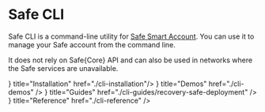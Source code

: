 
# Safe CLI

Safe CLI is a command-line utility for [Safe Smart Account](./smart-account-overview.mdx). You can use it to manage your Safe account from the command line.

It does not rely on Safe\{Core\} API and can also be used in networks where the Safe services are unavailable.

<Cards>
  <Card icon={<Installation />} title="Installation" href="./cli-installation"/>
  <Card icon={<Demo />} title="Demos" href="./cli-demos" />
  <Card icon={<Guides />} title="Guides" href="./cli-guides/recovery-safe-deployment" />
  <Card icon={<Reference />} title="Reference" href="./cli-reference" />
</Cards>